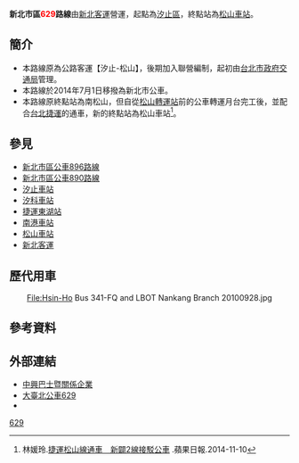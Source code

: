 {{Infobox Bus Route
| number =[[File:標誌(小)mark(S).jpg|18px]] 新北市區<font color="red">629</font>路線<br/> New Taipei City bus <span style="color:red;">629</span> Line
| image =[[File:新北客運951-FZ_松山車站_20180822.jpg|350px]][[File:New_Taipei_Bus_290-FQ_head_20160703.jpg|350px]][[File:NTB_951-FZ_on_Bade_Road_20210228.jpg|350px]]
| bgcolor = white
| fontcolor = red
| system = 新北市區
| manager = 新北市交通局運輸管理科
| operator =<!-- 注释：[[File:CSGroupBusLogo.svg|50px]] -->[[新北客運|新北客運]]
| garage = 五堵站
| garage1 =
| vehicle =
| start =汐止
| via = {{BS-map
|title=新北市區公車629路線站牌
|legend=0
|lua=1
|collapse = 
|map=
'''轉乘路線'''! !\~~'''站名'''
KBHFa~~五堵站
BHF(R)f~~摩天鎮
BHF~~新茂工廠
BHF~~保長坑
BHF~~保安里
BHF~~長安里
有距離~~[[五堵車站|五堵車站]]{{rint|tw|tra}}~~! !HST~~[[新北市私立崇義高級中學|崇義高中]]
BHF~~ 橋東里
[[汐止車站|汐止車站]]{{rint|tw|tra}}! !HST~~汐止
BS2+l\BS2+r
[[汐止車站|汐止車站]]{{rint|tw|tra}} 汐止公園! !BHF(R)f\BHF(L)g~~[[新北市立汐止國民中學|汐止國中]]
BS2l\BS2r
BHF~~[[新北市汐止區汐止國民小學|汐止國小]]
[[汐科車站|汐科車站]]{{rint|tw|tra}}! !HST~~汐科站北站
BHF(R)f~~遠東科技中心
[[汐科車站|汐科車站]]{{rint|tw|tra}}! !HST~~汐科站南站
BHF~~昊天嶺
BHF~~[[聯合報|聯合報]]總部
BHF~~樟樹灣
BHF~~樟樹灣一
uBHF~~[[中興路|中興路]]
uBHF~~社后派出所
uBHF~~世電社區
uBHF~~北峰里
uBHF~~金龍國小
uBHF~~木楠煤礦
uBHF~~經貿園區
uBHF~~北山里
uWECHSEL~~ ~~ ~~[[新北市|新北市]]、[[臺北市|臺北市]]交界
BHF~~東湖國小
BHF~~五分社區
{{rint|tw|trtc}}{{文湖線}}! !HST~~ ~~捷運[[東湖站_(臺北市)|東湖站]]（南湖高中）
BHF~~[[南港軟體園區|南港軟體園區]]北站
BHF~~[[南港軟體園區|南港軟體園區]]南站
BHF~~[[臺北市立南港高級工業職業學校|南港高工]]
有距離[[南港車站|南港車站]]{{rint|tw|trtc}}+{{rint|tw|thsr}}+{{rint|tw|tra}}{{板南線}}! !HST~~南港行政中心
BHF~~台肥新村
BHF~~南港輪胎
BHF~~東明里
BHF~~土地公廟
BHF~~玉成國小
BHF~~新西里(新新公園)
BHF~~南港路三段
BHF~~松山磚廠
BHF~~玉成里
BS2+l\BS2+r
STR\BHF(L)g~~{{rint|tw|tra}}+{{rint|tw|trtc}}{{松山新店線}}[[松山車站_(台灣)|松山車站]]
STRl\STRr
}}
| via1 = 
| end =[[松山車站_(台灣)|松山車站]]
| length =
| level =05:30~22:30
| level1 =
| frequency =尖峰：12~15分鐘<br />離峰：15~20分鐘<br />假日：15~20分鐘
| frequency1 = 
| time =
| fare = 台北聯營兩段票
| section_fare_1 = 中興路
| section_fare_buffer_1 = 北山里
| section_fare_2 =
| section_fare_buffer_2 = 
| other_route =
| compete =
}}
'''新北市區<font color="red">629</font>路線'''由[[新北客運|新北客運]]營運，起點為[[汐止區|汐止區]]，終點站為[[松山車站_(台灣)|松山車站]]。

==簡介==
* 本路線原為公路客運【汐止-松山】，後期加入聯營編制，起初由[[台北市政府交通局|台北市政府交通局]]管理。
* 本路線於2014年7月1日移撥為新北市公車。
* 本路線原終點站為南松山，但自從[[松山轉運站|松山轉運站]]前的公車轉運月台完工後，並配合[[台北捷運|台北捷運]]{{松山新店線}}的通車，新的終點站為松山車站<ref>林媛玲.[http://www.appledaily.com.tw/realtimenews/article/new/20141110/503846/  捷運松山線通車　新闢2線接駁公車] {{Wayback|url=http://www.appledaily.com.tw/realtimenews/article/new/20141110/503846/ |date=20160814192805 }}.蘋果日報.2014-11-10</ref>。

==參見==
*[[新北市區公車896路線|新北市區公車896路線]]
*[[:v:新北市區公車890路線|新北市區公車890路線]]
*[[汐止車站|汐止車站]]
*[[汐科車站|汐科車站]]
*[[東湖站_(臺北市)|捷運東湖站]]
*[[南港車站|南港車站]]
*[[松山車站_(台灣)|松山車站]]
*[[新北客運|新北客運]]
==歷代用車==
<center>
<gallery>
File:Hsin-Ho Bus 341-FQ and LBOT Nankang Branch 20100928.jpg
</gallery>
</center>

== 參考資料 ==
{{Reflist}}

==外部連結==
*[http://www.csgroup-bus.com.tw/ 中興巴士暨關係企業] {{Wayback|url=http://www.csgroup-bus.com.tw/ |date=20160829021456 }} 
*[https://ebus.gov.taipei/EBus/VsSimpleMap?gb=0&routeid=0400062900# 大臺北公車629]
*{{facebook|TransTaipei|暢行台北公車客運資訊站}}
{{新北市區公車路線}}
{{台北聯營公車路線}}
{{台北聯營公車}}

[[Category:新北市區公車路線|629]]